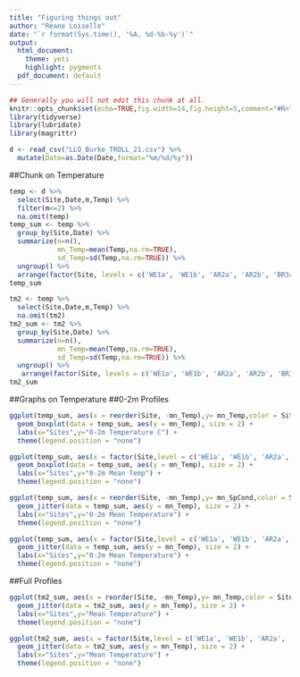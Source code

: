 ---
title: "Figuring things out"
author: "Reane Loiselle"
date: "`r format(Sys.time(), '%A, %d-%b-%y')`"
output:
  html_document:
    theme: yeti
    highlight: pygments
  pdf_document: default
---

```{r setup, echo=FALSE, message=FALSE, warning=FALSE, results="hide"}
## Generally you will not edit this chunk at all.
knitr::opts_chunk$set(echo=TRUE,fig.width=14,fig.height=5,comment="#R>")
library(tidyverse)
library(lubridate)
library(magrittr)
```

<!---- set working directory ---->
```{r,echo=FALSE}
d <- read_csv("LLO_Burke_TROLL_21.csv") %>%
  mutate(Date=as.Date(Date,format="%m/%d/%y"))
```

##Chunk on Temperature
```{r, results='hide'}
temp <- d %>%
  select(Site,Date,m,Temp) %>%
  filter(m<=2) %>%
  na.omit(temp)
temp_sum <- temp %>%
  group_by(Site,Date) %>%
  summarize(n=n(),
            mn_Temp=mean(Temp,na.rm=TRUE),
            sd_Temp=sd(Temp,na.rm=TRUE)) %>%
  ungroup() %>%
  arrange(factor(Site, levels = c('WE1a', 'WE1b', 'AR2a', 'AR2b', 'BR3a', 'BR3b', 'BR3c',"FR4a","FR4b","FR4c","Bbay","LLO4","SBay","MB5a","MB5c","SCav","6a","6b","7a","7b","8a","8b","9a","CB10","CB11","10a","CB1","CB3","11a","11b","11c")))
temp_sum

tm2 <- temp %>%
  select(Site,Date,m,Temp) %>%
  na.omit(tm2)
tm2_sum <- tm2 %>%
  group_by(Site,Date) %>%
  summarize(n=n(),
            mn_Temp=mean(Temp,na.rm=TRUE),
            sd_Temp=sd(Temp,na.rm=TRUE)) %>%
  ungroup() %>%
   arrange(factor(Site, levels = c('WE1a', 'WE1b', 'AR2a', 'AR2b', 'BR3a', 'BR3b', 'BR3c',"FR4a","FR4b","FR4c","Bbay","LLO4","SBay","MB5a","MB5c","SCav","6a","6b","7a","7b","8a","8b","9a","CB10","CB11","10a","CB1","CB3","11a","11b","11c")))
tm2_sum

```
##Graphs on Temperature
##0-2m Profiles
```{r}
ggplot(temp_sum, aes(x = reorder(Site, -mn_Temp),y= mn_Temp,color = Site)) +
  geom_boxplot(data = temp_sum, aes(y = mn_Temp), size = 2) +
  labs(x="Sites",y="0-2m Temperature C") +
  theme(legend.position = "none") 

ggplot(temp_sum, aes(x = factor(Site,level = c('WE1a', 'WE1b', 'AR2a', 'AR2b', 'BR3a', 'BR3b', 'BR3c',"FR4a","FR4b","FR4c","Bbay","LLO4","SBay","MB5a","MB5c","SCav","6a","6b","7a","7b","8a","8b","9a","CB10","CB11","10a","CB1","CB3","11a","11b","11c")),y= mn_SpCond,color = Site)) +
  geom_boxplot(data = temp_sum, aes(y = mn_Temp), size = 2) +
  labs(x="Sites",y="0-2m Mean Temp") +
  theme(legend.position = "none")
```

```{r, echo=FALSE}
ggplot(temp_sum, aes(x = reorder(Site, -mn_Temp),y= mn_SpCond,color = Site)) +
  geom_jitter(data = temp_sum, aes(y = mn_Temp), size = 2) +
  labs(x="Sites",y="0-2m Mean Temperature") +
  theme(legend.position = "none")

ggplot(temp_sum, aes(x = factor(Site,level = c('WE1a', 'WE1b', 'AR2a', 'AR2b', 'BR3a', 'BR3b', 'BR3c',"FR4a","FR4b","FR4c","Bbay","LLO4","SBay","MB5a","MB5c","SCav","6a","6b","7a","7b","8a","8b","9a","CB10","CB11","10a","CB1","CB3","11a","11b","11c")),y= mn_Temp,color = Site)) +
  geom_jitter(data = temp_sum, aes(y = mn_Temp), size = 2) +
  labs(x="Sites",y="0-2m Mean Temperature") +
  theme(legend.position = "none")
```
##Full Profiles
```{r, echo=FALSE}
ggplot(tm2_sum, aes(x = reorder(Site, -mn_Temp),y= mn_Temp,color = Site)) +
  geom_jitter(data = tm2_sum, aes(y = mn_Temp), size = 2) +
  labs(x="Sites",y="Mean Temperature") +
  theme(legend.position = "none")

ggplot(tm2_sum, aes(x = factor(Site,level = c('WE1a', 'WE1b', 'AR2a', 'AR2b', 'BR3a', 'BR3b', 'BR3c',"FR4a","FR4b","FR4c","Bbay","LLO4","SBay","MB5a","MB5c","SCav","6a","6b","7a","7b","8a","8b","9a","CB10","CB11","10a","CB1","CB3","11a","11b","11c")),y= mn_Temp,color = Site)) +
  geom_jitter(data = tm2_sum, aes(y = mn_Temp), size = 2) +
  labs(x="Sites",y="Mean Temperature") +
  theme(legend.position = "none")
```
